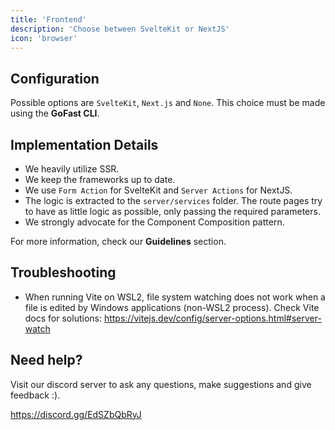 ```yaml
---
title: 'Frontend'
description: 'Choose between SvelteKit or NextJS'
icon: 'browser'
---
```


## Configuration

Possible options are `SvelteKit`, `Next.js` and `None`. This choice must be made using the **GoFast CLI**.

## Implementation Details

- We heavily utilize SSR.
- We keep the frameworks up to date.
- We use `Form Action` for SvelteKit and `Server Actions` for NextJS.
- The logic is extracted to the `server/services` folder. The route pages try to have as little logic as possible, only passing the required parameters.
- We strongly advocate for the Component Composition pattern.

For more information, check our **Guidelines** section.

## Troubleshooting

- When running Vite on WSL2, file system watching does not work when a file is edited by Windows applications (non-WSL2 process). Check Vite docs for solutions: https://vitejs.dev/config/server-options.html#server-watch

## Need help?

Visit our discord server to ask any questions, make suggestions and give feedback :).

https://discord.gg/EdSZbQbRyJ
